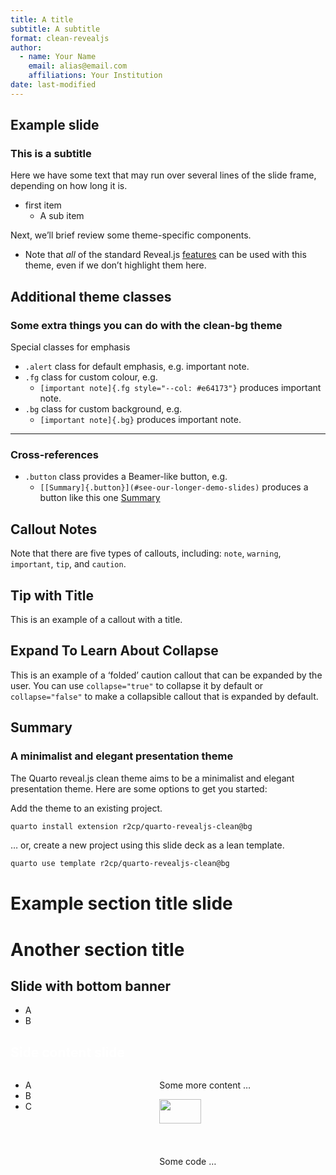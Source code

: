 ```yaml
---
title: A title
subtitle: A subtitle
format: clean-revealjs
author:
  - name: Your Name
    email: alias@email.com
    affiliations: Your Institution
date: last-modified
---
```


## Example slide

### This is a subtitle

Here we have some text that may run over several lines of the slide frame, depending on how long it is.

- first item 
    - A sub item

Next, we'll brief review some theme-specific components.

- Note that _all_ of the standard Reveal.js
[features](https://quarto.org/docs/presentations/revealjs/)
can be used with this theme, even if we don't highlight them here.

## Additional theme classes

### Some extra things you can do with the clean-bg theme

Special classes for emphasis

- `.alert` class for default emphasis, e.g. [important note]{.alert}.
- `.fg` class for custom colour, e.g. 
  - `[important note]{.fg style="--col: #e64173"}` produces [important note]{.fg style="--col: #e64173"}.
- `.bg` class for custom background, e.g. 
  - `[important note]{.bg}` produces [important note]{.bg}.

--- 
### Cross-references

- `.button` class provides a Beamer-like button, e.g.
  - `[[Summary]{.button}](#see-our-longer-demo-slides)` produces a button like this one [[Summary]{.button}](#see-our-longer-demo-slides)


## Callout Notes

::: {.callout-note}
Note that there are five types of callouts, including:
`note`, `warning`, `important`, `tip`, and `caution`.
:::

::: {.callout-tip}
## Tip with Title

This is an example of a callout with a title.
:::

::: {.callout-caution collapse="true"}
## Expand To Learn About Collapse

This is an example of a 'folded' caution callout that can be expanded by the user. You can use `collapse="true"` to collapse it by default or `collapse="false"` to make a collapsible callout that is expanded by default.
:::


## Summary {#sec-summary}

### A minimalist and elegant presentation theme

The Quarto reveal.js clean theme aims to be a minimalist and elegant presentation theme. Here are some options to get you started:

Add the theme to an existing project.

```.bash
quarto install extension r2cp/quarto-revealjs-clean@bg
```

... or, create a new project using this slide deck as a lean template.

```.bash
quarto use template r2cp/quarto-revealjs-clean@bg
```



# Example section title slide {background-image="images/bg/bg-background-mayan.png"}

# Another section title {background-image="images/bg/bg-background-green-bottom.jpg"}

## Slide with bottom banner {background-image="images/bg/bg-background-green-bottom.jpg"}

- A
- B

## [Side content slide]{style="color: #ffffff;"} {background-image="images/bg/bg-background-green-side.jpg"}

::: {.columns}

::: {.column width="45%"}
::: {.fgw}
- A
- B
- C
:::
:::

::: {.column width="55%"}
Some more content ... 

![](images/bg/bg-logo.jpg){width="50%"}

Some code ... 
```julia 
import Pkg 
Pkg.status()
```
:::
:::

<!-- End slide -->
# {background-image="images/bg/bg-background-green-end.jpg"}